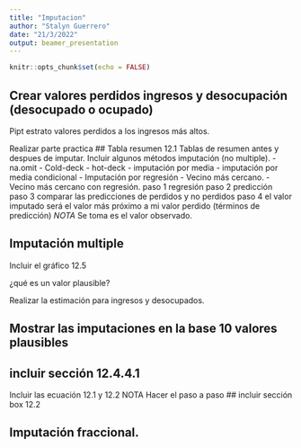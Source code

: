 ```yaml
---
title: "Imputacion"
author: "Stalyn Guerrero"
date: "21/3/2022"
output: beamer_presentation
---
```


```r
knitr::opts_chunk$set(echo = FALSE)
```

## Crear valores perdidos ingresos y desocupación (desocupado o ocupado)

Pipt estrato valores perdidos a los ingresos más altos. 

Realizar parte practica
## Tabla resumen 12.1
Tablas de resumen antes y despues de imputar. 
Incluir algunos métodos imputación (no multiple).
- na.omit 
- Cold-deck 
- hot-deck
- imputación por media
- imputación por media condicional
- Imputación por regresión 
- Vecino más cercano. 
- Vecino más cercano con regresión. 
   paso 1 regresión 
   paso 2 predicción 
   paso 3 comparar las predicciones de perdidos y no perdidos
   paso 4 el valor imputado será el valor más próximo a mi valor perdido (términos de predicción)
   *NOTA* Se toma es el valor observado. 
   
## Imputación multiple
Incluir el gráfico 12.5

¿qué es un valor plausible? 

Realizar la estimación para ingresos y desocupados. 

## Mostrar las imputaciones en la base 10 valores plausibles  

## incluir sección 12.4.4.1 
Incluir las ecuación 12.1 y 12.2 
NOTA Hacer el paso a paso 
## incluir sección box 12.2

## Imputación fraccional. 


